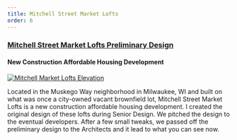 ```yaml
---
title: Mitchell Street Market Lofts
order: 6
---
```

### [Mitchell Street Market Lofts Preliminary Design](http://www.impactseven.org/portfolio-items/mitchell-street-market-lofts/)
#### New Construction Affordable Housing Development

[![Mitchell Market Lofts Elevation](./mitchell-lofts.jpg)](http://www.impactseven.org/portfolio-items/mitchell-street-market-lofts/)

Located in the Muskego Way neighborhood in Milwaukee, WI and built on
what was once a city-owned vacant brownfield lot, Mitchell Street Market
Lofts is a new construction affordable housing development. I created
the original design of these lofts during Senior Design. We pitched the
design to the eventual developers. After a few small tweaks, we passed
off the preliminary design to the Architects and it lead to what you can
see now.
